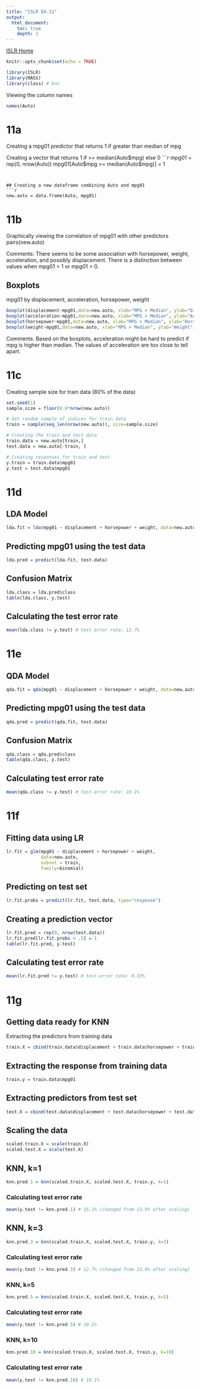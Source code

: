 ```yaml
---
title: "ISLR Q4.11"
output:
  html_document:
    toc: true
    depth: 2      
---
```

[ISLR Home](../index.html)

```r
knitr::opts_chunk$set(echo = TRUE)
```


```r
library(ISLR)
library(MASS)
library(class) # knn
```


Viewing the column names
```r
names(Auto)
```


# 11a

Creating a mpg01 predictor that returns 1 if greater than median of mpg

Creating a vector that returns 1 if >= median(Auto$mpg) else 0
```r
mpg01 = rep(0, nrow(Auto))
mpg01[Auto$mpg >= median(Auto$mpg)] = 1

```


## Creating a new dataframe combining Auto and mpg01
```r
new.auto = data.frame(Auto, mpg01)
```


# 11b

Graphically viewing the correlation of mpg01 with other predictors
pairs(new.auto)

Comments: There seems to be some association with horsepower, weight, acceleration, and possibly displacement. There is a distinction between values when mpg01 = 1 or mpg01 = 0.

## Boxplots

mpg01 by displacement, acceleration, horsepower, weight

```r
boxplot(displacement~mpg01,data=new.auto, xlab="MPG > Median", ylab="Displacement")
boxplot(acceleration~mpg01,data=new.auto, xlab="MPG > Median", ylab="Acceleration")
boxplot(horsepower~mpg01,data=new.auto, xlab="MPG > Median", ylab="Horsepower")
boxplot(weight~mpg01,data=new.auto, xlab="MPG > Median", ylab="Weight")
```

Comments: Based on the bosplots, acceleration might be hard to predict if mpg is higher than median. The values of acceleration are too close to tell apart.

# 11c

Creating sample size for train data (80% of the data)
```r
set.seed(1)
sample.size = floor(0.8*nrow(new.auto))
```

```r
# Get random sample of indices for train data
train = sample(seq_len(nrow(new.auto)), size=sample.size)

# Creating the train and test data
train.data = new.auto[train,]
test.data = new.auto[-train, ]

# Creating responses for train and test
y.train = train.data$mpg01
y.test = test.data$mpg01
```


# 11d

## LDA Model
```r
lda.fit = lda(mpg01 ~ displacement + horsepower + weight, data=new.auto, subset = train)
```


## Predicting mpg01 using the test data
```r
lda.pred = predict(lda.fit, test.data)
```

## Confusion Matrix
```r
lda.class = lda.pred$class
table(lda.class, y.test) 
```


## Calculating the test error rate
```r
mean(lda.class != y.test) # test error rate: 12.7%
```


# 11e

## QDA Model
```r
qda.fit = qda(mpg01 ~ displacement + horsepower + weight, data=new.auto, subset = train)
```


## Predicting mpg01 using the test data
```r
qda.pred = predict(qda.fit, test.data)
```


## Confusion Matrix
```r
qda.class = qda.pred$class
table(qda.class, y.test)
```

## Calculating test error rate
```r
mean(qda.class != y.test) # test-error rate: 10.1%
```

# 11f

## Fitting data using LR
```r
lr.fit = glm(mpg01 ~ displacement + horsepower + weight, 
             data=new.auto, 
             subset = train,
             family=binomial)
```


## Predicting on test set
```r
lr.fit.probs = predict(lr.fit, test.data, type="response")
```


## Creating a prediction vector
```r
lr.fit.pred = rep(0, nrow(test.data))
lr.fit.pred[lr.fit.probs > .5] = 1
table(lr.fit.pred, y.test)
```

## Calculating test error rate
```r
mean(lr.fit.pred != y.test) # test-error rate: 6.33%
```


# 11g

## Getting data ready for KNN

Extracting the predictors from training data
```r
train.X = cbind(train.data$displacement + train.data$horsepower + train.data$weight)
```

## Extracting the response from training data
```r
train.y = train.data$mpg01
```


## Extracting predictors from test set
```r
test.X = cbind(test.data$displacement + test.data$horsepower + test.data$weight)
```

## Scaling the data
```r
scaled.train.X = scale(train.X)
scaled.test.X = scale(test.X)
```

## KNN, k=1
```r
knn.pred.1 = knn(scaled.train.X, scaled.test.X, train.y, k=1)
```

### Calculating test error rate
```r
mean(y.test != knn.pred.1) # 15.1% (changed from 13.9% after scaling)
```

## KNN, k=3
```r
knn.pred.3 = knn(scaled.train.X, scaled.test.X, train.y, k=3)
```

### Calculating test error rate
```r
mean(y.test != knn.pred.3) # 12.7% (changed from 13.9% after scaling)
```


### KNN, k=5
```r
knn.pred.5 = knn(scaled.train.X, scaled.test.X, train.y, k=5)
```


### Calculating test error rate
```r
mean(y.test != knn.pred.5) # 10.1%
```


### KNN, k=10
```r
knn.pred.10 = knn(scaled.train.X, scaled.test.X, train.y, k=10)
```

### Calculating test error rate
```r
mean(y.test != knn.pred.10) # 10.1%
```

